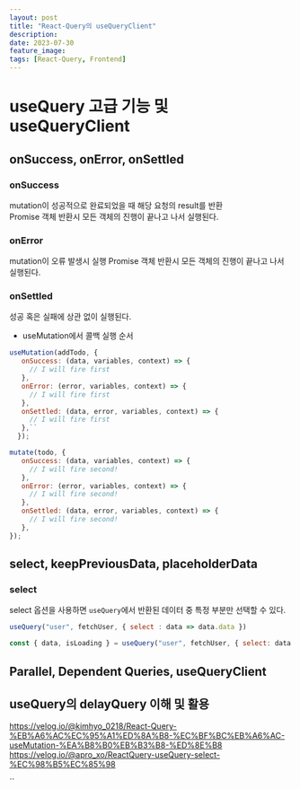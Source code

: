 ```yaml
---
layout: post
title: "React-Query의 useQueryClient"
description: 
date: 2023-07-30
feature_image: 
tags: [React-Query, Frontend]
---
```


# useQuery 고급 기능 및 useQueryClient

## onSuccess, onError, onSettled
### onSuccess
mutation이 성공적으로 완료되었을 때 해당 요청의 result를 반환  
Promise 객체 반환시 모든 객체의 진행이 끝나고 나서 실행된다.
### onError
mutation이 오류 발생시 실행
Promise 객체 반환시 모든 객체의 진행이 끝나고 나서 실행된다.
### onSettled
성공 혹은 실패에 상관 없이 실행된다.  

- useMutation에서 콜백 실행 순서
```javascript
useMutation(addTodo, {
   onSuccess: (data, variables, context) => {
     // I will fire first
   },
   onError: (error, variables, context) => {
     // I will fire first
   },
   onSettled: (data, error, variables, context) => {
     // I will fire first
   },``
  });

mutate(todo, {
   onSuccess: (data, variables, context) => {
     // I will fire second!
   },
   onError: (error, variables, context) => {
     // I will fire second!
   },
   onSettled: (data, error, variables, context) => {
     // I will fire second!
   },
});
```
## select, keepPreviousData, placeholderData
### select
select 옵션을 사용하면 `useQuery`에서 반환된 데이터 중 특정 부분만 선택할 수 있다.
```javascript
useQuery("user", fetchUser, { select : data => data.data })

const { data, isLoading } = useQuery("user", fetchUser, { select: data => ({ id: data.id, name: data.name })});
```
## Parallel, Dependent Queries, useQueryClient
## useQuery의 delayQuery 이해 및 활용

https://velog.io/@kimhyo_0218/React-Query-%EB%A6%AC%EC%95%A1%ED%8A%B8-%EC%BF%BC%EB%A6%AC-useMutation-%EA%B8%B0%EB%B3%B8-%ED%8E%B8  
https://velog.io/@apro_xo/ReactQuery-useQuery-select-%EC%98%B5%EC%85%98  

``